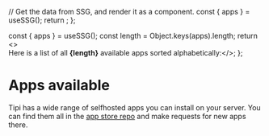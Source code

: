 

  // Get the data from SSG, and render it as a component.
  const { apps } = useSSG();
  return <AppsList apps={apps} />;
};

  const { apps } = useSSG();
  const length = Object.keys(apps).length;
  return <><br />Here is a list of all <b>{length}</b> available apps sorted alphabetically:</>;
};

# Apps available

Tipi has a wide range of selfhosted apps you can install on your server. You can find them all in the [app store repo](https://github.com/meienberger/runtipi-appstore) and make requests for new apps there.

<AppsCount />
<Apps />
